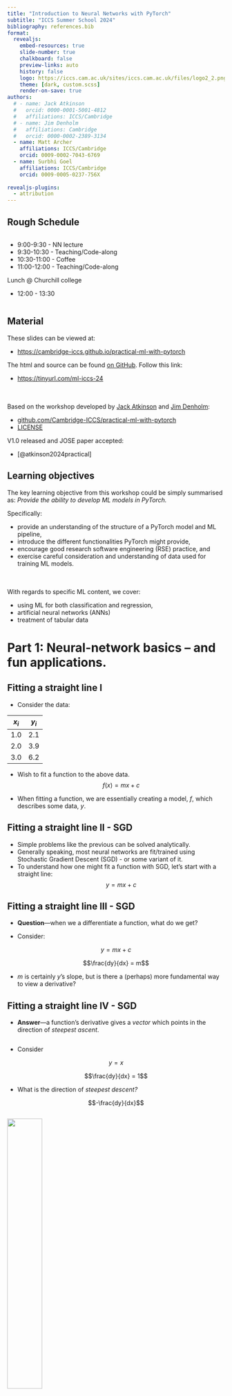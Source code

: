 ```yaml
---
title: "Introduction to Neural Networks with PyTorch"
subtitle: "ICCS Summer School 2024"
bibliography: references.bib
format:
  revealjs:
    embed-resources: true
    slide-number: true
    chalkboard: false
    preview-links: auto
    history: false
    logo: https://iccs.cam.ac.uk/sites/iccs.cam.ac.uk/files/logo2_2.png
    theme: [dark, custom.scss]
    render-on-save: true
authors:
  # - name: Jack Atkinson
  #   orcid: 0000-0001-5001-4812
  #   affiliations: ICCS/Cambridge
  # - name: Jim Denholm
  #   affiliations: Cambridge 
  #   orcid: 0000-0002-2389-3134
  - name: Matt Archer
    affiliations: ICCS/Cambridge
    orcid: 0009-0002-7043-6769
  - name: Surbhi Goel
    affiliations: ICCS/Cambridge
    orcid: 0009-0005-0237-756X
  
revealjs-plugins:
  - attribution
---
```




## Rough Schedule {.smaller}

:::: {.columns}
::: {.column width=50%}

* 9:00-9:30 - NN lecture
* 9:30-10:30 - Teaching/Code-along
* 10:30-11:00 - Coffee
* 11:00-12:00 - Teaching/Code-along

Lunch @ Churchill college 

* 12:00 - 13:30

:::
::::


## Material {.smaller}

These slides can be viewed at:

- [https://cambridge-iccs.github.io/practical-ml-with-pytorch](https://cambridge-iccs.github.io/practical-ml-with-pytorch)  

The html and source can be found [on GitHub](https://github.com/Cambridge-ICCS/practical-ml-with-pytorch). Follow this link:

- [https://tinyurl.com/ml-iccs-24](https://tinyurl.com/ml-iccs-24)

\
\
Based on the workshop developed by [Jack Atkinson](https://orcid.org/0000-0001-5001-4812) and [Jim Denholm](https://orcid.org/0000-0002-2389-3134):

  - [github.com/Cambridge-ICCS/practical-ml-with-pytorch](https://github.com/Cambridge-ICCS/practical-ml-with-pytorch)
  - [LICENSE](https://github.com/Cambridge-ICCS/practical-ml-with-pytorch/blob/main/LICENSE)

V1.0 released and JOSE paper accepted: 

  - [@atkinson2024practical]

## Learning objectives {.smaller}
The key learning objective from this workshop could be simply summarised as:
*Provide the ability to develop ML models in PyTorch.*

Specifically: 

- provide an understanding of the structure of a PyTorch model and ML pipeline,
- introduce the different functionalities PyTorch might provide,
- encourage good research software engineering (RSE) practice, and
- exercise careful consideration and understanding of data used for training ML models.

\
\
With regards to specific ML content, we cover:

- using ML for both classification and regression,
- artificial neural networks (ANNs) <!-- and convolutional neural networks (CNNs) -->
- treatment of tabular data <!-- and image data -->

<!--
## NCAS School (rough) Schedule {.smaller}

:::: {.columns}
::: {.column width=50%}
AM session - Fitzwilliam College

* 9:00-9:30 - ML lecture
* 9:30-10:30 - Teaching/Code-along
* 10:30-11:00 - Coffee
* 11:00-12:00 - Teaching/Code-along
* 12:00-12:30 - CNN Lecture

Lunch

* 12:30 - 13:30
:::

::: {.column width=50%}
PM session - Computer Lab

* 13:30-15:30 - CNN exercise in groups
* 15:30-16:00 - Tea, `GOTO SS03`
* 16:00-16:15 - CNN Solution recap
* 16:15-17:00 - Climate applications of ML

::: {style="color: turquoise;"}
Helping Today:

* Jack Atkinson - ICCS Climate RSE
* Dominic Orchard - Kent/Cambridge CompSci
* Matt Archery - Cambridge RSE
:::
:::
::::
-->

# Part 1: Neural-network basics -- and fun applications.

## Fitting a straight line I {.smaller}

- Consider the data:

| $x_{i}$  | $y_{i}$ |
|:--------:|:-------:|
| 1.0      | 2.1     |
| 2.0      | 3.9     |
| 3.0      | 6.2     |

- Wish to fit a function to the above data. 
$$f(x) = mx + c$$

- When fitting a function, we are essentially creating a model, $f$, which describes some data, $y$.

## Fitting a straight line II - SGD

- Simple problems like the previous can be solved analytically. 
- Generally speaking, most neural networks are fit/trained using Stochastic Gradient Descent (SGD) - or some variant of it. 
- To understand how one might fit a function with SGD, let's start with a straight line: $$y=mx+c$$


## Fitting a straight line III - SGD {.smaller}

- **Question**---when we a differentiate a function, what do we get?

::: {.fragment .fade-in}

- Consider:

$$y = mx + c$$

$$\frac{dy}{dx} = m$$

- $m$ is certainly $y$'s slope, but is there a (perhaps) more fundamental way to view a derivative?

:::


## Fitting a straight line IV - SGD {.smaller}

- **Answer**---a function's derivative gives a _vector_ which points in the direction of _steepest ascent_.

::: {.fragment .fade-in}

:::: {.columns}
::: {.column width="50%"}

- Consider

$$y = x$$

$$\frac{dy}{dx} = 1$$

- What is the direction of _steepest descent?_

$$-\frac{dy}{dx}$$

:::
::::

![](straight-line.png){.absolute top=35% left=60% width=40%}

:::


## Fitting a straight line V - Cost fn {.smaller}

- We need a way of measuring how well a model's predictions match our observations.


::: {.fragment .fade-in}

:::: {.columns}
::: {.column width="30%"}

- Consider the data:

| $x_{i}$  | $y_{i}$ |
|:--------:|:-------:|
| 1.0      | 2.1     |
| 2.0      | 3.9     |
| 3.0      | 6.2     |

:::
::: {.column width="70%"}
- We can measure the distance between $f(x_{i})$ and $y_{i}$.
- Normally we might consider the mean-squared error:

$$L_{\text{MSE}} = \frac{1}{n}\sum_{i=1}^{n}\left(y_{i} - f(x_{i})\right)^{2}$$

:::
::::

:::

::: {.fragment .fade-in}
- We can differentiate the loss function w.r.t. to each parameter in the the model $f$.
- We can use these directions of steepest descent to iteratively 'nudge' the parameters in a direction which will reduce the loss.
:::


## Fitting a straight line VI {.smaller}

:::: {.columns}
::: {.column width="45%"}

- Model: \ $f(x) = mx + c$

- Data: \ $\{x_{i}, y_{i}\}$

- Loss fn: 
- $$
\begin{align}
L_{\text{MSE}} &= \frac{1}{n}\sum_{i=1}^{n}(y_{i} - f(x_{i}))^{2}\\
    &= \frac{1}{n}\sum_{i=1}^{n}(y_{i} - mx_{i} - c)^{2}
\end{align}
$$
<!-- - Loss: \$\frac{1}{n}\sum_{i=1}^{n}(y_{i} - x_{i})^{2}$ -->

:::
::: {.column width="55%"}
![](https://images.squarespace-cdn.com/content/v1/5acbdd3a25bf024c12f4c8b4/1600368657769-5BJU5FK86VZ6UXZGRC1M/Mean+Squared+Error.png?format=2500w){width=65%}
:::
::::

::: {.fragment .fade-in}
- We can iteratively minimise the loss by stepping the model's parameters in the direction of steepest descent:

::: {layout="[0.5, 1, 0.5, 1, 0.5]"}

:::: {#placeholder}
::::

$$m_{t + 1} = m_{t} - \frac{dL}{dm} \cdot l_{r}$$

:::: {#placeholder}
::::

$$c_{n + 1} = c_{n} - \frac{dL}{dc} \cdot l_{r}$$

:::: {#placeholder}
::::

:::

- where $l_{\text{r}}$ is a small constant known as the _learning rate_.
:::


## Cost function #1

![](https://miro.medium.com/v2/resize:fit:4800/format:webp/0*fcNdB994NRWt_XZ2.gif){}

::: {.attribution}
Image source: [Coursera](https://www.coursera.org/specializations/machine-learning-introduction/?utm_medium=coursera&utm_source=home-page&utm_campaign=mlslaunch2022IN)
:::


## Cost function #2

![](https://miro.medium.com/v2/resize:fit:4800/format:webp/1*8Lp1VXMApbAJlfXy2zq9MA.gif){fig-align="center"}

::: {.attribution}
Image source: [Coursera](https://www.coursera.org/specializations/machine-learning-introduction/?utm_medium=coursera&utm_source=home-page&utm_campaign=mlslaunch2022IN)
:::


## Quick recap {.smaller}

To fit a model we need:

- Some^[Well, a suitable amount of - often a lot.] data.
- A model.
- A loss function
- An optimisation procedure (often SGD and other flavours of SGD).


## What about neural networks? {.smaller}

- Neural networks are just functions.
- We can "train", or "fit", them as we would any other function:
  - by iteratively nudging parameters to minimise a loss.
- With neural networks, differentiating the loss function is a bit more complicated
  - but ultimately it's just the chain rule.
- We won't go through any more maths on the matter---learning resources on the topic are in no short supply.^[The term to search for is ['backpropogation'](https://en.wikipedia.org/wiki/Backpropagation).]


## Fully-connected neural networks {.smaller}

- The simplest neural networks commonly used are generally called fully-connected neural nets, dense networks, multi-layer perceptrons, or artifical neural networks (ANNs).

:::: {.columns}
::: {.column width=40%}

- We map between the features at consecutive layers through matrix multiplication and the application of some non-linear activation function.

$$a_{l+1} = \sigma \left( W_{l}a_{l} + b_{l} \right)$$

- For common choices of activation function, see the [PyTorch](https://pytorch.org/docs/stable/nn.html#non-linear-activations-weighted-sum-nonlinearity) docs.

:::
::::

![](https://web.archive.org/web/20240102183723if_/https://3b1b-posts.us-east-1.linodeobjects.com/images/topics/neural-networks.jpg){style="border-radius: 50%;" .absolute top=35% left=42.5% width=65%}

::: {.attribution}
Image source: [3Blue1Brown](https://www.3blue1brown.com/topics/neural-networks)
:::


## Uses: Classification and Regression {.smaller}

- Fully-connected neural networks are often applied to tabular data.
  - i.e. where it makes sense to express the data in a table-like object (such as a `pandas` data frame).
  - The input features and targets are represented as vectors.

::: {.fragment .fade-in}
- Neural networks are normally used for one of two things:
  - **Classification**: assigning a semantic label to something -- i.e. is this a dog or cat?
  - **Regression**: Estimating a continuous quantity -- e.g. mass or volume -- based on other information.
:::


# Python and PyTorch {.smaller}

- In this workshop, we will implement some straightforward neural networks in PyTorch, and use them for different classification and regression problems.
- PyTorch is a deep learning framework that can be used in both Python and C++.
  - I have never met anyone actually training models in C++; I find it a bit weird.
- See the PyTorch website: [https://pytorch.org/](https://pytorch.org/)


# Other resources

- [coursera.org/machine-learning-introduction](https://www.coursera.org/specializations/machine-learning-introduction/?utm_medium=coursera&utm_source=home-page&utm_campaign=mlslaunch2022IN)
- [uvadlc](https://uvadlc-notebooks.readthedocs.io/en/latest/)
- [3Blue1Brown](https://www.3blue1brown.com/topics/neural-networks)

# Exercises


## Penguins!

<!--![](https://thecelebrationist.files.wordpress.com/2011/04/madagascar-penguins-movie.jpg)-->
![](https://allisonhorst.github.io/palmerpenguins/reference/figures/lter_penguins.png)

::: {.attribution}
Image source: [Palmer Penguins by Alison Horst](https://allisonhorst.github.io/palmerpenguins)
:::

## Exercise 1 -- classification

- In this exercise, you will train a fully-connected neural network to [*classify the species*]{style="text-decoration: underline;"} of penguins based on certain physical features.
- [https://github.com/allisonhorst/palmerpenguins](https://github.com/allisonhorst/palmerpenguins)


## Exercise 2 -- regression

- In this exercise, you will train a fully-connected neural network to [*predict the mass*]{style="text-decoration: underline;"} of penguins based on other physical features.
- [https://github.com/allisonhorst/palmerpenguins](https://github.com/allisonhorst/palmerpenguins)





<!-- # Part 2: Fun with CNNs -->


<!-- ## Convolutional neural networks (CNNs): why? {.smaller} -->

<!-- Advantages over simple ANNs: -->

<!-- - They require far fewer parameters per layer. -->
<!--   - The forward pass of a conv layer involves running a filter of fixed size over the inputs. -->
<!--   - The number of parameters per layer _does not_ depend on the input size. -->
<!-- - They are a much more natural choice of function for *image-like* data: -->

<!-- :::: {.columns} -->
<!-- ::: {.column width=10%} -->
<!-- ::: -->
<!-- ::: {.column width=35%} -->

<!-- ![](https://machinelearningmastery.com/wp-content/uploads/2019/03/Plot-of-the-First-Nine-Photos-of-Dogs-in-the-Dogs-vs-Cats-Dataset.png) -->

<!-- ::: -->
<!-- ::: {.column width=10%} -->
<!-- ::: -->
<!-- ::: {.column width=35%} -->

<!-- ![](https://machinelearningmastery.com/wp-content/uploads/2019/03/Plot-of-the-First-Nine-Photos-of-Cats-in-the-Dogs-vs-Cats-Dataset.png) -->

<!-- ::: -->
<!-- :::: -->

<!-- ::: {.attribution} -->
<!-- Image source: [Machine Learning Mastery](https://machinelearningmastery.com/how-to-develop-a-convolutional-neural-network-to-classify-photos-of-dogs-and-cats/) -->
<!-- ::: -->


<!-- ## Convolutional neural networks (CNNs): why? {.smaller} -->

<!-- Some other points: -->

<!-- - Convolutional layers are translationally invariant: -->
<!--   - i.e. they don't care _where_ the "dog" is in the image. -->
<!-- - Convolutional layers are _not_ rotationally invariant. -->
<!--   - e.g. a model trained to detect correctly-oriented human faces will likely fail on upside-down images -->
<!--   - We can address this with data augmentation (explored in exercises). -->


<!-- ## What is a (1D) convolutional layer? {.smaller} -->

<!-- ![](1d-conv.png) -->

<!-- See the [`torch.nn.Conv1d` docs](https://pytorch.org/docs/stable/generated/torch.nn.Conv1d.html) -->


<!-- ## 2D convolutional layer {.smaller} -->

<!-- - Same idea as in on dimension, but in two (funnily enough). -->

<!-- ![](2d-conv.png) -->

<!-- - Everthing else proceeds in the same way as with the 1D case. -->
<!-- - See the [`torch.nn.Conv2d` docs](https://pytorch.org/docs/stable/generated/torch.nn.Conv2d.html). -->
<!-- - As with Linear layers, Conv2d layers also have non-linear activations applied to them. -->


<!-- ## Typical CNN overview {.smaller} -->

<!-- ::: {layout="[ 0.5, 0.5 ]"} -->

<!-- ![](https://miro.medium.com/v2/resize:fit:1162/format:webp/1*tvwYybdIwvoOs0DuUEJJTg.png) -->

<!-- - Series of conv layers extract features from the inputs. -->
<!--   - Often called an encoder. -->
<!-- - Adaptive pooling layer: -->
<!--   - Image-like objects $\to$ vectors. -->
<!--   - Standardises size. -->
<!--   - [``torch.nn.AdaptiveAvgPool2d``](https://pytorch.org/docs/stable/generated/torch.nn.AdaptiveAvgPool2d.html) -->
<!--   - [``torch.nn.AdaptiveMaxPool2d``](https://pytorch.org/docs/stable/generated/torch.nn.AdaptiveMaxPool2d.html) -->
<!-- - Classification (or regression) head. -->

<!-- ::: -->

<!-- - For common CNN architectures see [``torchvision.models`` docs](https://pytorch.org/vision/stable/models.html). -->

<!-- ::: {.attribution} -->
<!-- Image source: [medium.com - binary image classifier cnn using tensorflow](https://medium.com/techiepedia/binary-image-classifier-cnn-using-tensorflow-a3f5d6746697) -->
<!-- ::: -->


<!-- # Exercises -->

<!-- ## Exercise 1 -- classification -->

<!-- ### MNIST hand-written digits. -->

<!-- ::: {layout="[ 0.5, 0.5 ]"} -->

<!-- ![](https://i.ytimg.com/vi/0QI3xgXuB-Q/hqdefault.jpg) -->

<!-- - In this exercise we'll train a CNN to classify hand-written digits in the MNIST dataset. -->
<!-- - See the [MNIST database wiki](https://en.wikipedia.org/wiki/MNIST_database) for more details. -->

<!-- ::: -->

<!-- ::: {.attribution} -->
<!-- Image source: [npmjs.com](https://www.npmjs.com/package/mnist) -->
<!-- ::: -->



<!-- ## Exercise 2---regression -->
<!-- ### Random ellipse problem -->

<!-- - In this exercise, we'll train a CNN to estimate the centre $(x_{\text{c}}, y_{\text{c}})$ and the $x$ and $y$ radii of an ellipse defined by -->
<!-- $$ -->
<!-- \frac{(x - x_{\text{c}})^{2}}{r_{x}^{2}} + \frac{(y - y_{\text{c}})^{2}}{r_{y}^{2}} = 1 -->
<!-- $$ -->

<!-- - The ellipse, and its background, will have random colours chosen uniformly on $\left[0,\ 255\right]^{3}$. -->
<!-- - In short, the model must learn to estimate $x_{\text{c}}$, $y_{\text{c}}$, $r_{x}$ and $r_{y}$. -->


<!-- # Further information -->

<!-- ## Slides

These slides can be viewed at:  
[https://cambridge-iccs.github.io/practical-ml-with-pytorch](https://cambridge-iccs.github.io/practical-ml-with-pytorch)  

The html and source can be found [on GitHub](https://github.com/Cambridge-ICCS/practical-ml-with-pytorch). -->


## Contact {.smaller}

For more information we can be reached at:

:::: {.columns style="font-size: 60%"}
::: {.column width="25%"}

{{< fa pencil >}} \ Matt Archer

{{< fa solid person-digging >}} \ [ICCS/UoCambridge](https://iccs.cam.ac.uk/about-us/our-team)

{{< fa solid envelope >}} \ [ma595[AT]cam.ac.uk](mailto:ma595@cam.ac.uk)

{{< fa brands github >}} \ [ma595](https://github.com/ma595)

:::

::: {.column width="25%"}

{{< fa pencil >}} \ Surbhi Goel

{{< fa solid person-digging >}} \ [ICCS/UoCambridge](https://iccs.cam.ac.uk/about-us/our-team)

{{< fa solid envelope >}} \ [sg2147[AT]cam.ac.uk](mailto:sg2147@cam.ac.uk)

{{< fa brands github >}} \ [surbhigoel77](https://github.com/surbhigoel77)

:::

::: {.column width="25%"}

{{< fa pencil >}} \ Jack Atkinson

{{< fa solid person-digging >}} \ [ICCS/UoCambridge](https://iccs.cam.ac.uk/about-us/our-team)

{{< fa solid globe >}} \ [jackatkinson.net](https://jackatkinson.net)

{{< fa solid envelope >}} \ [jwa34[AT]cam.ac.uk](mailto:jwa34@cam.ac.uk)

{{< fa brands github >}} \ [jatkinson1000](https://github.com/jatkinson1000)

{{< fa brands mastodon >}} \ [\@jatkinson1000\@fosstodon.org](https://fosstodon.org/@jatkinson1000)

:::

::: {.column width="25%"}

{{< fa pencil >}} \ Jim Denholm

{{< fa solid person-digging >}} \ UoCambridge

{{< fa solid globe >}} \ [linkedin](https://uk.linkedin.com/in/jim-denholm-13043b189)

{{< fa solid envelope >}} \ [jd949[AT]cam.ac.uk](mailto:jd949@cam.ac.uk)

{{< fa brands github >}} \ [jdenholm](https://github.com/jdenholm)

:::
::::

You can also contact the ICCS, [make a resource allocation request](https://iccs.cam.ac.uk/resources-vesri-members/resource-allocation-process), or visit us at the [Summer School RSE Helpdesk](https://docs.google.com/spreadsheets/d/1WKZxp3nqpXrIRMRkfFzc71sos-UD-Uy1zeab0c1p7Xc/edit#gid=0).
